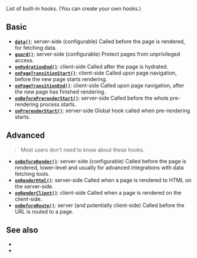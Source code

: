 
List of built-in hooks. (You can <Link href="/meta">create your own hooks</Link>.)

## Basic

- [**`data()`**](/data): <TextEnv>server-side (configurable)</TextEnv> Called before the page is rendered, for fetching data.
- [**`guard()`**](/guard): <TextEnv>server-side (configurable)</TextEnv> Protect pages from unprivileged access.
- [**`onHydrationEnd()`**](/onHydrationEnd): <TextEnv>client-side</TextEnv> Called after the page is <Link href="/hydration">hydrated</Link>.
- [**`onPageTransitionStart()`**](/onPageTransitionStart): <TextEnv>client-side</TextEnv> Called upon page navigation, before the new page starts rendering.
- [**`onPageTransitionEnd()`**](/onPageTransitionEnd): <TextEnv>client-side</TextEnv> Called upon page navigation, after the new page has finished rendering.
- [**`onBeforePrerenderStart()`**](/onBeforePrerenderStart): <TextEnv>server-side</TextEnv> Called before the whole pre-rendering process starts.
- [**`onPrerenderStart()`**](/onPrerenderStart): <TextEnv>server-side</TextEnv> Global hook called when pre-rendering starts.

## Advanced

> Most users don't need to know about these hooks.

- [**`onBeforeRender()`**](/onBeforeRender): <TextEnv>server-side (configurable)</TextEnv> Called before the page is rendered, lower-level and usually for advanced integrations with data fetching tools.
- [**`onRenderHtml()`**](/onRenderHtml): <TextEnv>server-side</TextEnv> Called when a page is rendered to HTML on the server-side.
- [**`onRenderClient()`**](/onRenderClient): <TextEnv>client-side</TextEnv> Called when a page is rendered on the client-side.
- [**`onBeforeRoute()`**](/onBeforeRoute): <TextEnv>server (and potentially client-side)</TextEnv> Called before the URL is routed to a page.

## See also

 - <Link href="/settings" />
 - <Link href="/config" />
